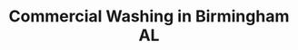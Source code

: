 ---
name: "Commercial Washing"
title: "Commercial Washing in Birmingham AL"
slug: "commercial-washing-in-birmingham"
meta_title: "Expert Commercial Washing Services | Dirt and Grime, Co."
meta_description: "Ensure your commercial property makes a great impression with our professional pressure washing services. We keep businesses clean and attractive in Birmingham and surrounding suburbs."
image: "../src/images/roof_washing.jpg"
offer_title: "Why Dirt and Grime Co. is the best commercial washing company for your business"
offer_sub_title: "Birmingham's Top Rated Commercial Washing"
offer_description: >
  Maintaining a clean and well-maintained commercial property is essential for projecting a professional and responsible image to potential customers.
  It can help your business stand out from competitors and make a positive first impression.
  Additionally, providing a clean and comfortable environment for your employees fosters a sense of pride and boosts productivity.
  Our Commercial Pressure Washing services are designed to make your business shine and create a welcoming atmosphere.
  Trust us to deliver top-quality results that will enhance the overall appeal of your commercial property.
sub_services:
  - name: "Parking Lot Cleaning"
    description: >
      Your parking lot is subject to heavy use and constant exposure to harsh external elements, making it prone to accumulating dirt, oil stains, and grime.
      It is crucial to create a positive first impression for your customers as soon as they park their cars.
      Our services are specifically tailored to address the unique cleaning needs of parking lots.
      With our services, you can ensure that your customers feel welcomed and confident in the care and attention to detail your business provides.
  - name: "Building Cleaning"
    description: >
      Our Commercial Pressure Washing service is the optimal choice for effectively cleaning your building.
      We employ a careful approach by adjusting the pressure to ensure no damage occurs to the surface while effectively eliminating dirt and grime.
      By choosing our service, you can maintain the cleanliness and longevity of your building while avoiding costly repairs in the future.
  - name: "Commercial Roof Cleaning"
    description: >
      Properly maintaining your commercial roof is essential for its longevity and continued protection of your property.
      Our services are designed to effectively clean your roof without causing any damage.
      We utilize low-pressure washing techniques that are safe for all types of roofing materials, leaving your roof looking fresh and revitalized.
      By investing in regular roof cleaning, you can ensure the optimal performance and durability of your commercial roof, providing a safe and comfortable environment for your employees and customers.
  - name: "Removing Graffiti"
    description: >
      Graffiti can have a detrimental impact on the image and reputation of your company.
      We have the expertise and specialized equipment to effectively remove graffiti and restore your property to its original condition.
      Whether it"s on walls, windows, or other surfaces, we will work diligently to remove graffiti and help enhance the overall aesthetic appeal of your business.
  - name: "Removing Gum"
    description: >
      Chewing gum can be a persistent nuisance that detracts from the appearance of your business facility.
      We are equipped with specialized tools and effective cleaning products to tackle even the most stubborn gum stains and understand the importance of maintaining a clean and inviting environment for your customers and employees.
      With our expertise, we can efficiently remove chewing gum from various surfaces, ensuring a fresh and pristine look for your business facility.
  - name: "Removing Oil Stains"
    description: >
      Oil stains can be a persistent problem on concrete and asphalt surfaces, and their removal requires specialized techniques and products.
      We have the expertise and equipment to effectively eliminate oil stains and restore the cleanliness of your surfaces.
      With our attention to detail and commitment to quality, we"ll leave your surfaces looking fresh and free from unsightly oil stains.
benefit_title: "Let Dirt and Grime, Co. raise your curb appeal"
benefit_sub_title: "Birmingham's most reliable commerical washing service"
benefit_description: >
  Our commercial pressure washing services are designed to make your business stand out among others on the street.
  Built-up grime and dirt can give your business an old and dirty appearance, diminishing its value and appeal.
  Moreover, neglecting to clean the exterior can lead to structural deterioration and the growth of harmful mold and algae, posing health risks to employees and customers.
  Our professional services will prevent such issues by providing a thorough cleaning that promotes a healthy and clean environment for everyone.
before_after_images:
  - url_before: "../src/images/before_dog.jpg"
    url_after: "../src/images/after_dog.jpg"
  - url_before: "../src/images/before_dog.jpg"
    url_after: "../src/images/after_dog.jpg"
  - url_before: "../src/images/before_dog.jpg"
    url_after: "../src/images/after_dog.jpg"
FAQs:
  - question: "Is Dirt and Grim, Co. licensed and insured to perform commercial services?"
    answer: >
      Yes. Our team is experienced and qualified in cleaning commercial properties, using the right products and methods for effective results.
  - question: "What kinds of commercial services do you offer?"
    answer: >
      Our comprehensive commercial cleaning services cover the roof, walls, and parking lots, removing chewing gum, graffiti, oil spots, and other stains to ensure every inch of your property is thoroughly cleaned.
  - question: "What kinds of commercial buildings do you service?"
    answer: >
      We provide commercial cleaning services for a wide range of properties, including government facilities, storefront businesses in malls, and hospital facilities.
  - question: "How do you establish pricing for commercial cleaning?"
    answer: >
      Our commercial cleaning prices are tailored to the specific cleaning service you require and the type of business property you own.
      To receive a personalized estimate, please contact us directly.
testimonials:
  - name: "Kathy O."
    title: "Beyond my expectations!"
    quote: "Max worked tirelessly on getting my house clean. I am very sure my house hasnt been this clean in years. Tremendous job and outcome was beyond my expectations. Looks great. Max was kind and patient and worked awfully hard. Steve was a good rep in setting up the job. Great team!"
  - name: "Bailey L."
    title: "Incredible service"
    quote: "Max called me the same day I went into the Angi app looking for pressure washing. He came by the next day to bid the job and gave what I felt like was an extremely reasonable bid. He was out at our house the following morning and had the job finished in about 2.5 hours. Our driveway, front steps, and entry way look COMPLETELY different. It’s honestly incredible! We will 100% be hiring Dirt & Grime Co again to take care of our driveway/front area. Cannot recommend enough!"
  - name: "Rachael R."
    title: "Easy to work with"
    quote: "He was wonderful! My husband and I are both healthcare workers and work long hours… Max came to our house and took care of our pool area without us being home… He sent me pictures to my phone at work and let me Venmo him as payment. It was so easy and he was so nice! He made us feel very comfortable!"
locations:
  - name: "Birmingham"
  - name: "Hoover"
  - name: "Mountain Brook"
  - name: "Vestavia Hills"
  - name: "Chelsea"
  - name: "Homewood"
  - name: "Helena"
  - name: "Pelham"
  - name: "Alabaster"
  - name: "Hueytown"
  - name: "Montevallo"
  - name: "Greystone"
  - name: "Clanton"
  - name: "Pinson"
  - name: "Trussville"
  - name: "Irondale"
  - name: "Bessemer"
  - name: "Gardendale"
  - name: "Leeds"
  - name: "Moody"
  - name: "Wilsonville"
---